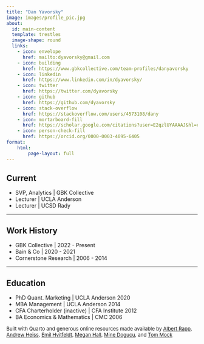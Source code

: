 ```yaml
---
title: "Dan Yavorsky"
image: images/profile_pic.jpg
about:
  id: main-content
  template: trestles
  image-shape: round
  links:
    - icon: envelope
      href: mailto:dyavorsky@gmail.com
    - icon: building
      href: https://www.gbkcollective.com/team-profiles/danyavorsky
    - icon: linkedin
      href: https://www.linkedin.com/in/dyavorsky/
    - icon: twitter
      href: https://twitter.com/dyavorsky
    - icon: github
      href: https://github.com/dyavorsky
    - icon: stack-overflow
      href: https://stackoverflow.com/users/4573108/dany
    - icon: mortarboard-fill
      href: https://scholar.google.com/citations?user=E2qzlUYAAAAJ&hl=en
    - icon: person-check-fill
      href: https://orcid.org/0000-0003-4095-6405
format:
    html:
        page-layout: full
---
```


:::{#main-content}

## Current

 - SVP, Analytics | GBK Collective
 - Lecturer | UCLA Anderson
 - Lecturer | UCSD Rady

-----

## Work History

 - GBK Collective [| 2022 - Present]{.gray}
 - Bain & Co [| 2020 - 2021]{.gray}
 - Cornerstone Research [| 2006 - 2014 ]{.gray}

-----

## Education

 - PhD Quant. Marketing [| UCLA Anderson 2020]{.gray}
 - MBA Management [| UCLA Anderson 2014]{.gray}
 - CFA Charterholder (inactive) [| CFA Institute 2012]{.gray}
 - BA Economics & Mathematics [| CMC 2006]{.gray}

:::

::: {style="font-size: small"}

Built with Quarto and generous online resources made available by [Albert Rapp](https://albert-rapp.de/),  [Andrew Heiss](https://www.andrewheiss.com/), [Emil Hvitfeldt](https://www.emilhvitfeldt.com/), [Megan Hall](https://meghan.rbind.io/), [Mine Dogucu](https://www.minedogucu.com/), and [Tom Mock](https://themockup.blog/about.html)

:::





